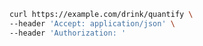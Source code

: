 ```bash showLineNumbers copy filename="Get Drink usage example"
curl https://example.com/drink/quantify \
--header 'Accept: application/json' \
--header 'Authorization: '
```
